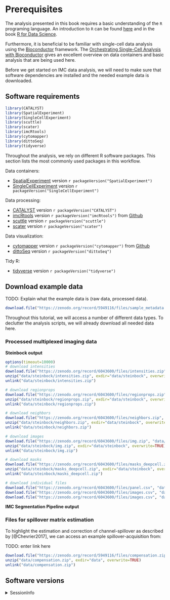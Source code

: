 # Prerequisites {#prerequisites}

The analysis presented in this book requires a basic understanding of the 
`R` programing language. An introduction to `R` can be found [here](https://cran.r-project.org/doc/manuals/r-release/R-intro.pdf) and
in the book [R for Data Science](https://r4ds.had.co.nz/index.html).

Furthermore, it is beneficial to be familiar with single-cell data analysis
using the [Bioconductor](https://www.bioconductor.org/) framework. The 
[Orchestrating Single-Cell Analysis with Bioconductor](https://bioconductor.org/books/release/OSCA/) 
gives an excellent overview on data containers and basic analysis that are being
used here.

Before we get started on IMC data analysis, we will need to make sure that
software dependencies are installed and the needed example data is downloaded.

## Software requirements

```r
library(CATALYST)
library(SpatialExperiment)
library(SingleCellExperiment)
library(scuttle)
library(scater)
library(imcRtools)
library(cytomapper)
library(dittoSeq)
library(tidyverse)
```

Throughout the analysis, we rely on different R software packages.
This section lists the most commonly used packages in this workflow.

Data containers:

* [SpatialExperiment](https://bioconductor.org/packages/release/bioc/html/SpatialExperiment.html) version `r packageVersion("SpatialExperiment")`
* [SingleCellExperiment](https://bioconductor.org/packages/release/bioc/html/SingleCellExperiment.html) version `r packageVersion("SingleCellExperiment")`

Data processing:

* [CATALYST](https://bioconductor.org/packages/release/bioc/html/CATALYST.html) version `r packageVersion("CATALYST")`
* [imcRtools](https://github.com/BodenmillerGroup/imcRtools) version `r packageVersion("imcRtools")` from [Github](https://github.com/BodenmillerGroup/imcRtools)
* [scuttle](https://bioconductor.org/packages/release/bioc/html/scuttle.html) version `r packageVersion("scuttle")`
* [scater](https://bioconductor.org/packages/release/bioc/html/scater.html) version `r packageVersion("scater")`

Data visualization:

* [cytomapper](https://bioconductor.org/packages/release/bioc/html/cytomapper.html) version `r packageVersion("cytomapper")` from [Github](https://github.com/BodenmillerGroup/cytomapper)
* [dittoSeq](https://bioconductor.org/packages/release/bioc/html/dittoSeq.html) version `r packageVersion("dittoSeq")`

Tidy R:

* [tidyverse](https://www.tidyverse.org/) version `r packageVersion("tidyverse")`

## Download example data {#download-data}

TODO: Explain what the example data is (raw data, processed data).

```r
download.file("https://zenodo.org/record/5949116/files/sample_metadata.xlsx", "data/sample_metadata.xlsx")
```

Throughout this tutorial, we will access a number of different data types. 
To declutter the analysis scripts, we will already download all needed data here.

### Processed multiplexed imaging data

**Steinbock output**

```r
options(timeout=10000)
# download intensities
download.file("https://zenodo.org/record/6043600/files/intensities.zip", "data/steinbock/intensities.zip")
unzip("data/steinbock/intensities.zip", exdir="data/steinbock", overwrite=TRUE)
unlink("data/steinbock/intensities.zip")

# download regionprops
download.file("https://zenodo.org/record/6043600/files/regionprops.zip", "data/steinbock/regionprops.zip")
unzip("data/steinbock/regionprops.zip", exdir="data/steinbock", overwrite=TRUE)
unlink("data/steinbock/regionprops.zip")

# download neighbors
download.file("https://zenodo.org/record/6043600/files/neighbors.zip", "data/steinbock/neighbors.zip")
unzip("data/steinbock/neighbors.zip", exdir="data/steinbock", overwrite=TRUE)
unlink("data/steinbock/neighbors.zip")

# download images
download.file("https://zenodo.org/record/6043600/files/img.zip", "data/steinbock/img.zip")
unzip("data/steinbock/img.zip", exdir="data/steinbock", overwrite=TRUE)
unlink("data/steinbock/img.zip")

# download masks
download.file("https://zenodo.org/record/6043600/files/masks_deepcell.zip", "data/steinbock/masks_deepcell.zip")
unzip("data/steinbock/masks_deepcell.zip", exdir="data/steinbock", overwrite=TRUE)
unlink("data/steinbock/masks_deepcell.zip")

# download individual files
download.file("https://zenodo.org/record/6043600/files/panel.csv", "data/steinbock/panel.csv")
download.file("https://zenodo.org/record/6043600/files/images.csv", "data/steinbock/images.csv")
download.file("https://zenodo.org/record/6043600/files/images.csv", "data/steinbock/steinbock.sh")
```

**IMC Segmentation Pipeline output**

### Files for spillover matrix estimation

To highlight the estimation and correction of channel-spillover as described by
[@Chevrier2017], we can access an example spillover-acquisition from:

TODO: enter link here

```r
download.file("https://zenodo.org/record/5949116/files/compensation.zip", "data/compensation.zip")
unzip("data/compensation.zip", exdir="data", overwrite=TRUE)
unlink("data/compensation.zip")
```

## Software versions {#sessionInfo}

<details>
   <summary>SessionInfo</summary>
   
```r
sessionInfo()
```
</details>



